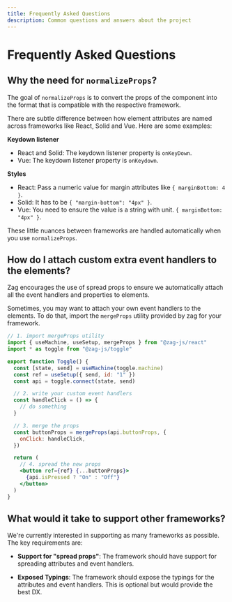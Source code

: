 ```yaml
---
title: Frequently Asked Questions
description: Common questions and answers about the project
---
```


# Frequently Asked Questions

## Why the need for `normalizeProps`?

The goal of `normalizeProps` is to convert the props of the component into the
format that is compatible with the respective framework.

There are subtle difference between how element attributes are named across
frameworks like React, Solid and Vue. Here are some examples:

**Keydown listener**

- React and Solid: The keydown listener property is `onKeyDown`.
- Vue: The keydown listener property is `onKeydown`.

**Styles**

- React: Pass a numeric value for margin attributes like `{ marginBottom: 4 }`.
- Solid: It has to be `{ "margin-bottom": "4px" }`.
- Vue: You need to ensure the value is a string with unit.
  `{ marginBottom: "4px" }`.

These little nuances between frameworks are handled automatically when you use
`normalizeProps`.

## How do I attach custom extra event handlers to the elements?

Zag encourages the use of spread props to ensure we automatically attach all the
event handlers and properties to elements.

Sometimes, you may want to attach your own event handlers to the elements. To do
that, import the `mergeProps` utility provided by zag for your framework.

```jsx
// 1. import mergeProps utility
import { useMachine, useSetup, mergeProps } from "@zag-js/react"
import * as toggle from "@zag-js/toggle"

export function Toggle() {
  const [state, send] = useMachine(toggle.machine)
  const ref = useSetup({ send, id: "1" })
  const api = toggle.connect(state, send)

  // 2. write your custom event handlers
  const handleClick = () => {
    // do something
  }

  // 3. merge the props
  const buttonProps = mergeProps(api.buttonProps, {
    onClick: handleClick,
  })

  return (
    // 4. spread the new props
    <button ref={ref} {...buttonProps}>
      {api.isPressed ? "On" : "Off"}
    </button>
  )
}
```

## What would it take to support other frameworks?

We're currently interested in supporting as many frameworks as possible. The key
requirements are:

- **Support for "spread props"**: The framework should have support for
  spreading attributes and event handlers.

- **Exposed Typings**: The framework should expose the typings for the
  attributes and event handlers. This is optional but would provide the best DX.
